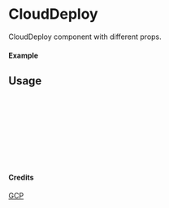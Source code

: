 
<Meta of={CloudDeploy} title="GCP/CloudDeploy" />

# CloudDeploy

CloudDeploy component with different props.

#### Example

<Canvas of={CloudDeploy.Primary} />

## Usage

```ts
import { CloudDeploy } from "yadl-ui";

const Example = () => {
  return (
      <CloudDeploy />
  );
};

export default Example;
```

#### Credits
[GCP](https://cloud.google.com/icons)
